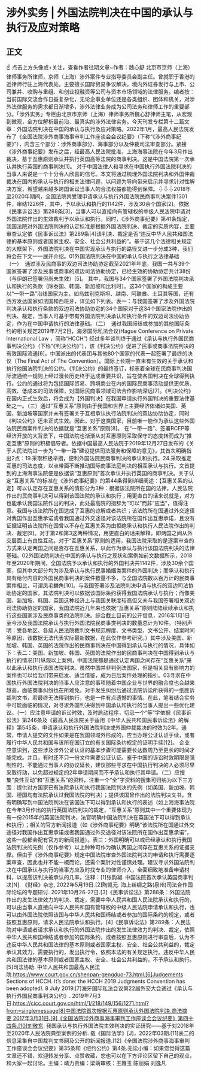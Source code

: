 # 涉外实务 | 外国法院判决在中国的承认与执行及应对策略
## 正文
☝ 点击上方头像或+关注，查看作者往期文章~作者：魏心舒 北京市京师（上海）律师事务所律师，京师（上海）涉外案件专业指导委员会副主任。曾就职于香港的近律师行驻上海代表处。主要擅长国际贸易争议解决，境内外证券发行与上市、公司兼并、收购与重组、和创业投融资等公司与资本市场领域的法律服务。编者按：当前国际交流合作日益复杂化，无论企事业单位还是各类组织、团体和机关，对涉外法律服务的需求都日渐增多，涉外法律业务成为公司法务和律师工作的重要部分。「涉外实务」专栏由北京市京师（上海）律师事务所魏心舒律师主笔，从宏观到微观，全方位解析最前沿、最真实的涉外法律实务。今天刊发专栏第十二篇文章：外国法院判决在中国的承认与执行及应对策略。2022年1月，最高人民法院发布了《全国法院涉外商事海事审判工作座谈会会议纪要》（下称“《涉外商事纪要》”），内含三个部分：涉外商事部分、海事部分以及仲裁司法审查部分。紧接《涉外商事纪要》发布之后，经最高人民法院批准，上海海事法院在今年3月作出裁决，基于互惠原则承认并执行英国高等法院的商事判决。这是中国法院第一次承认并执行英国的商事判决[1]。 对于中国法律人和寻求在中国执行外国法院判决的当事人来说是一个十分令人欣喜的信号。本文将通过梳理外国法院判决和外国仲裁裁决在国内的承认与执行的相关法律问题，以问题为导向带来启示并寻求针对性解决方案，希望越来越多跨国诉讼当事人的合法权益都能得到保障。⇩⇩⇩2018年至2020年期间，全国法院共受理申请承认与执行外国法院民商事判决案件1301件，审结1226件，其中，予以承认和执行的1142件，涉及30余个国家[2]。依据《民事诉讼法》第288条[3]，当事人可以直接向有管辖权的中级人民法院申请对外国法院作出的生效裁判予以承认和执行。同时，《涉外商事纪要》第41条规定，我国法院对外国法院判决的认定标准是根据外国法院判决、裁定的实质内容，主要审查认定依《民事诉讼法》第289条[4]该判决、裁定是否“违反中华人民共和国法律的基本原则或者国家主权、安全、社会公共利益的”。基于这几个法律相关规定的大框架下，外国法院判决在中国实现承认与执行的路径又进一步分成3种，我们将会在下文一一展开介绍。01外国法院判决在中国的承认与执行之法律基础（一）  通过涉及民商事的双边司法协助协定截至2021年年底，我国一共与39个国家签署了涉及民事或商事的双边司法协助协定，已经生效的协助协定共计38份（与伊朗已签署但尚未生效）[5]。 其中，我国与34个国家签署了外国法院判决承认和执行的条款（除泰国、韩国、新加坡和比利时）。这34个国家的构成主要以“一带一路”沿线国家为主，如乌兹别克斯坦、越南、阿联酋、土耳其等国，还有西方发达国家如法国和西班牙，详见如下列表。表一：与我国签署了涉及外国法院判决承认和执行条款的双边司法协助协定的34个国家对于这34个国家法院作出的判决、裁定，当事人可基于带有外国法院判决承认和执行条件的双边司法协助协定，作为在中国申请执行的法律基础。（二）  通过我国缔结或参加的其他国际条约的相关规定2019年7月2日，海牙国际私法会议(Hague Conference on Private International Law ，简称“HCCH”) 经过多年谈判终于通过《承认与执行外国民商事判决公约》（下称“《判决公约》”），该《判决公约》促进了民事或商事法院判决的有效国际流通[6]。中国派出的代表团与其他80个国家的代表一起签署了最终的决议（The Final Act of The Convention）。国际上长期一直未有生效的关于承认和执行他国法院判决的公约。《判决公约》的最终签订，标志着全球在民商事判决国际流通统一规则上经过漫长历史终于达成重要共识，旨在使各国判决在全球得到执行。公约的通过将为包括国际贸易、跨境商业在内的国际民商事活动提供更优质、高效、低成本的司法保障，对国际民商事领域司法合作影响深远[7]。《判决公约》在国内正式生效后，将会成为【外国判决】在我国申请执行外国判决的重要法律基础之一。（三）通过“互惠关系”原则由于我国和世界上主要经济体诸如美国、英国、新加坡等国家并未有签署关于互相承认执行法院判决的双边协助协定，同时《判决公约》还未正式生效。因此，对于这类国家，目前唯一能作为承认这些外国法院民商案件判决的依据就是“互惠关系”原则[8]。 在“一带一路”、签署RCEP等经济开放的大背景下，中国法院也渐渐从对互惠原则采取保守的态度转而成为“推定互惠”原则的积极倡导者。依据中国最高人民法院于2019年12月27日发布的《关于人民法院进一步为“一带一路”建设提供司法服务和保障的意见》，其首次明确指出2点：19.采取积极举措，便利外国法院民商事判决的承认和执行。24.采取推定互惠的司法态度，以点带面不断推动国际商事法庭判决的相互承认与执行。文首提到的上海海事法院便是依据该“互惠原则”首次承认并执行英国的商事判决。关于认定“互惠关系”的标准在《涉外商事纪要》的第44条得到详细阐述：【互惠关系的认定】可以认定存在互惠关系的情形分为3种：根据该法院所在国的法律，人民法院作出的民商事判决可以得到该国法院的承认和执行；用更直白的话来说就是，对方也能承认我国法院作出的判决，此处最高院的措辞为“可以”而非“应当”，值得注意。我国与该法院所在国达成了互惠的谅解或者共识；该法院所在国通过外交途径对我国作出互惠承诺或者我国通过外交途径对该法院所在国作出互惠承诺，且没有证据证明该法院所在国曾以不存在互惠关系为由拒绝承认和执行人民法院作出的判决、裁定[9]。对于第2和第3这两种情况，用更直白的话来解释，即两国之间从外交层面上有良性互动。对于“互惠关系”原则的适用，我国法院采取的是逐案审查的方式来认定两国之间是否存在互惠关系，以此作为承认与执行该国法院判决的法律基础。02外国法院判决在中国的承认与执行之现状和案例如前文数据所示，2018年至2020年期间，全国法院予以承认和执行的外国判决共1142件，涉及30余个国家，但其中大部分均为涉及承认与执行民事婚姻类案件的外国判决；而承认和执行具有给付内容的外国民商事判决的案件数量不多，与全国法院数以百万计的民商事案件相比，可谓凤毛麟角[10]。与我国签署涉及法院判决申请与执行的双边司法协助协定的国家，其法院判决可以依据该国际条约获得我国法院承认与执行；而像美国、新加坡、韩国、英国这种经济上与我国关联度较高但又未与我国签署相关双边司法协助协定的国家，我国法院近几年来也依据“互惠关系”原则陆陆续续承认和执行这些国家涉及民商事类的法院判决。综合截止目前的公开信息，2016年1月1日至今涉及我国法院承认与执行外国法院民商事类判决的数量总计为10件。（特别声明：受各地区、各级人民法院裁判文书规范程度、文书类型、文书公开、结案时间等原因，该数据无法代表实际最新数据，在此仅作参考研究。）其中涉及美国、新加坡、韩国、英国的法院作出的民商事判决在中国得到承认与执行的情况，具体如下：表二：美国、新加坡、韩国、英国的法院作出的民商事判决在中国得到承认与执行的情况[11]纵观以上案例，中国法院都是通过认定两国之间存在“互惠关系”来以此承认和执行该国法院判决。虽然中国并非判例法国家，但是相关具有影响力的案件也可以给我们带来启发、适当借鉴，成为日后案件处理的指引。03寻求在中国执行外国法院判决的当事人应注意的事项随着中国企业与世界的融合度也会越来越高，面临商事纠纷也在所难免。对于发生纠纷后通过法院诉讼所获得的一纸胜诉裁判文书，若最终无法得到执行，也是一件有点遗憾的事情。在此，笔者结合实务中可能面临的情况，对寻求外国判决得到中国承认和执行的当事人提出一些优化建议。（一）应注意申请的诉讼时效，及时启动程序，切忌一个“等”字依据《民事诉讼法》第246条及《最高人民法院关于适用《中华人民共和国民事诉讼法》的解释》第545条，申请承认和执行外国法院判决或外国仲裁裁决的时效为2年。通常，申请人提交的文件如果是在我国领域外形成的，应当办理公证认证手续，或者履行中华人民共和国与该所在国订立的有关国际条约规定的证明手续[12]。 企业应意识到，这些涉及涉外公证认证的基本步骤可能需要长达数周乃至更长的时间才能完成。并且，有时还不只一份文件需要公证认证。鉴于中国的诉讼时效期限是强制性的，不能通过当事人的协议延长，建议那些寻求在中国执行判决的人必须尽早采取行动，以免超过规定的2年申请期间而不予承认和执行其申请。（二）应搜集“良性互动”和“互惠关系”的资料，注重一个“全”字资料的搜集可归纳为以下三方面：提供对方国家已有法院承认和执行我国法院判决的先例（如美国、新加坡、韩国、德国均有法院承认过我国法院的判决）；提供该国曾作出的法院判决文书，含有明确写到中国法院判决在该国法下可以得到承认和执行的表述（如上海海事法院在今年3月作出的执行英国法院判决的裁定，“互惠关系”原则其中一个重要体现为有一份2015年的英国法院判决，法官明确中国法院判决在英国法下可以得到承认和执行）；相关的官方新闻报道（如《涉外商事纪要》明确“该法院所在国通过外交途径对我国作出互惠承诺或者我国通过外交途径对该法院所在国作出互惠承诺”，这些一般都会配有官方的新闻报道）。表三：外国明确可以或已经承认和执行我国法院判决的先例（仅作参考）以上种种可作为确认两国之间存在互惠关系的证据支撑。但由于《涉外商事纪要》规定中国法院审查外国法院判决的申请和执行需要逐案审查，因此也并不能一概而论，还需个案针对性谨慎处理。建议寻求外国法院判决在中国承认与执行的当事方应及时找专业的律师介入，全面细致地准备申请材料，以提高该判决被承认的几率。注释：[1]张韵凝. 中国法院首次承认英国商事判决[N]. 《财经》杂志, 2022年5月19日.[2]陶凯元. 海上丝绸之路(泉州)司法合作国际论坛的专题研讨. 2021年10月26-27日.[3]《民事诉讼法》第288条：外国法院作出的发生法律效力的判决、裁定，需要中华人民共和国人民法院承认和执行的，可以由当事人直接向中华人民共和国有管辖权的中级人民法院申请承认和执行，也可以由外国法院依照该国与中华人民共和国缔结或者参加的国际条约的规定，或者按照互惠原则，请求人民法院承认和执行。[4]《民事诉讼法》第289条：人民法院对申请或者请求承认和执行的外国法院作出的发生法律效力的判决、裁定，依照中华人民共和国缔结或者参加的国际条约，或者按照互惠原则进行审查后，认为不违反中华人民共和国法律的基本原则或者国家主权、安全、社会公共利益的，裁定承认其效力，需要执行的，发出执行令，依照本法的有关规定执行。违反中华人民共和国法律的基本原则或者国家主权、安全、社会公共利益的，不予承认和执行。[5]司法协助. 中华人民共和国最高人民法院.https://www.court.gov.cn/shenpan-gengduo-73.html.[6]Judgements Sections of HCCH. It’s done: the HCCH 2019 Judgments Convention has been adopted!. 8 July 2019.[7]海牙国际私法会议第22届外交大会通过《承认与执行外国民商事判决公约》. 2019年7月3日.https://cicc.court.gov.cn/html/1/218/149/156/1271.html?from=singlemessage[8]中国法院首次根据互惠原则承认外国法院判决.商法摘要 2017年3月31日.[9]《全国法院涉外商事海事审判工作座谈会会议纪要》第四十四条.[10]刘敬东. 我国承认与执行外国法院生效判决的实证研究——基于对2018年至2020年人民法院典型案例的分析. 载《国际法学》[J]，2022年03期.[11]表二的信息采集自中国裁判文书网及公开的新闻报道.[12]《全国法院涉外商事海事审判工作座谈会会议纪要》第35条和《纽约公约》第4条.无讼小编：如果您觉得这篇文章还不错，欢迎转发分享、点赞收藏，您也可以在下方评论区留下自己的观点，和大家一起讨论。主编：靖力责编：梁萌审核：王雅玉 陈丽娟 刘逸凡